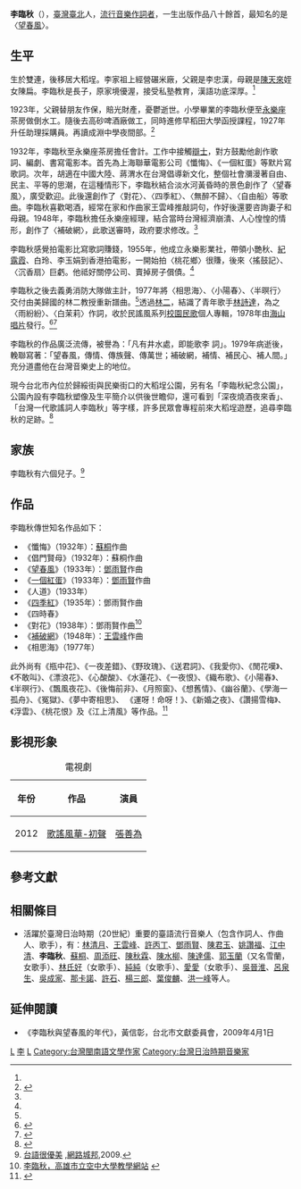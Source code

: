 {{Infobox_Person
|name = 李臨秋
|image=大稻埕公園李臨秋銅像.jpg
|image_size=
|caption=大稻埕公園李臨秋銅像
|occupation=
|real_name =
|other_names = 
|Sex = 男
|birth_date= 1909年4月22日
|birth_place={{TWN-JPN}}[[臺北市|臺北市]]
|death_date= 1979年
|death_place={{ROC}}[[臺湾省|臺湾省]][[臺北市|臺北市]]
|nationality ={{ROC}}
|residence = 西寧北路86巷
|party =  
|religion = 
|spouse = 
|parents = 
|relatives =
|educate = 大龍崆公學校<br>
早稻田大學函授（中學）課程<br>
成淵中學夜間部
|past = 「永樂座」茶房倒水工、會計、經理
|work = 望春風
|award = 
}}
{{tw monument
|name= 李臨秋故居
|formername= 
|image= [[File:李臨秋故居.jpg|170px]]
|imagename=  
|othername= 
|formalname=  
|level = 市定古蹟
|class = 宅第
|time = 
|location= [[臺北市|臺北市]][[大同區_(臺灣)|大同區]]西寧北路86巷4號
|open= 
|date= 2009年6月11日
|cost= 
|website= 
|reg_url =https://nchdb.boch.gov.tw/assets/overview/monument/20220310000002
}}
'''李臨秋'''（{{bd|1909年||1979年||CatIdx=L}}），[[臺灣|臺灣]][[臺北|臺北]]人，[[流行音樂|流行音樂]][[作詞人|作詞者]]，一生出版作品八十餘首，最知名的是〈[[望春風|望春風]]〉。

== 生平 ==
生於雙連，後移居大稻埕。李家祖上經營碾米廠，父親是李忠漢，母親是[[陳天來|陳天來]]姪女陳扁。李臨秋是長子，原家境優渥，接受私塾教育，漢語功底深厚。<ref name="修鑑"/>

1923年，父親替朋友作保，賠光財產，憂鬱逝世。小學畢業的李臨秋便至[[永樂座|永樂座]]茶房做倒水工。隨後去高砂啤酒廠做工，同時進修早稻田大學函授課程，1927年升任助理採購員。再讀成淵中學夜間部。<ref name="修鑑">{{Cite web|url=http://www.gec.ttu.edu.tw/lilinqiu/images/article/03.pdf|title=我的父親—李臨秋|accessdate=2017-02|author=李修鑑|date=|publisher=|archive-url=https://web.archive.org/web/20160329193157/http://www.gec.ttu.edu.tw/lilinqiu/images/article/03.pdf|archive-date=2016-03-29|dead-url=yes}}</ref>

1932年，李臨秋至永樂座茶房擔任會計。工作中接觸[[辯士|辯士]]，對方鼓勵他創作歌詞、編劇、書寫電影本。首先為上海聯華電影公司《懺悔》、《一個紅蛋》等默片寫歌詞。次年，胡適在中國大陸、蔣渭水在台灣倡導新文化，整個社會瀰漫著自由、民主、平等的思潮，在這種情形下，李臨秋結合淡水河黃昏時的景色創作了〈望春風〉，廣受歡迎。此後還創作了〈對花〉、〈四季紅〉、〈無醉不歸〉、〈自由船〉等歌曲。李臨秋喜歡喝酒，經常在家和作曲家王雲峰推敲詞句，作好後還要咨詢妻子和母親。1948年，李臨秋擔任永樂座經理，結合當時台灣經濟崩潰、人心惶惶的情形，創作了〈補破網〉，此歌送審時，政府要求修改。<ref name="修鑑"/>

李臨秋感覺拍電影比寫歌詞賺錢，1955年，他成立永樂影業社，帶領小艷秋、[[紀露霞|紀露霞]]、白玲、李玉娟到香港拍電影，一開始拍〈桃花鄉〉很賺，後來〈搖鼓記〉、〈沉香扇〉巨虧。他祗好關停公司、賣掉房子償債。<ref name="修鑑"/>

李臨秋之後去義勇消防大隊做主計，1977年將〈相思海〉、〈小陽春〉、〈半暝行〉交付由美歸國的林二教授重新譜曲。<ref name="修鑑"/>透過[[林二|林二]]，結識了青年歌手[[林詩達|林詩達]]，為之〈雨紛紛〉、〈白茉莉〉作詞，收於民謠風系列[[校園民歌|校園民歌]]個人專輯，1978年由[[海山唱片|海山唱片]]發行。<ref name="taiwan youtube">{{youtube|7ljj7SpNBKQ|台灣演義：一代詞人‧李臨秋(4/4) 20090531}} </ref><ref> {{Cite book | author =陶曉清、楊嘉 | title = 民歌40 再唱一段思想起 | location = 臺灣 | publisher = 大塊文化出版股份有限公司 | date = 2015-05 | pages = 48-49, 99-107 | ISBN = 9789862136027 | accessdate = 2019-02-21 }} </ref>

李臨秋的作品廣泛流傳，被譽為：「凡有井水處，即能歌李 詞」。1979年病逝後，輓聯寫著：「望春風，傳情、傳族聲、傳萬世；補破網，補情、補民心、補人間。」充分道盡他在台灣音樂史上的地位。

現今台北市內位於歸綏街與民樂街口的大稻埕公園，另有名「李臨秋紀念公園」，公園內設有李臨秋塑像及生平簡介以供後世瞻仰，還可看到「深夜燒酒夜來香」、「台灣一代歌謠詞人李臨秋」等字樣，許多民眾會專程前來大稻埕遊歷，追尋李臨秋的足跡。<ref>{{Cite web |url=https://www.travel.taipei/zh-tw/pictorial/article/14118 |title=台北畫刊107年3月第602期—一代歌謠詞人李臨秋　傳唱台灣人的心聲  |access-date=2021-10-18 |archive-date=2021-10-19 |archive-url=https://web.archive.org/web/20211019054406/https://www.travel.taipei/zh-tw/pictorial/article/14118 |dead-url=no }}</ref>

==家族==
李臨秋有六個兒子。<ref>[http://blog.udn.com/novalyne/2965187?f_ORDER_BY=DESC&pno=0&#reply_list 台語很優美] {{Wayback|url=http://blog.udn.com/novalyne/2965187?f_ORDER_BY=DESC&pno=0&#reply_list |date=20190901092546 }},[[網路城邦|網路城邦]],2009.</ref>

==作品==
李臨秋傳世知名作品如下：
*《懺悔》（1932年）：[[蘇桐|蘇桐]]作曲
*《倡門賢母》（1932年）：蘇桐作曲
*《[[望春風|望春風]]》（1933年）：[[鄧雨賢|鄧雨賢]]作曲
*《[[一個紅蛋|一個紅蛋]]》（1933年）：[[鄧雨賢|鄧雨賢]]作曲
*《人道》（1933年）
*《[[四季紅|四季紅]]》（1935年）：鄧雨賢作曲
*《四時春》
*《對花》（1938年）：鄧雨賢作曲<ref>[http://www2.ouk.edu.tw/wester/composer/Chinese/composer05.htm 李臨秋，高雄市立空中大學教學網站] {{Wayback|url=http://www2.ouk.edu.tw/wester/composer/Chinese/composer05.htm |date=20160915163941 }}</ref>
*《[[補破網|補破網]]》（1948年）：[[王雲峰_(作曲家)|王雲峰]]作曲
*《相思海》（1977年）
此外尚有《瓶中花》、《一夜差錯》、《野玫瑰》、《送君詞》、《我愛你》、《閒花嘆》、《不敢叫》、《漂浪花》、《心酸酸》、《水蓮花》、《一夜恨》、《織布歌》、《小陽春》、《半暝行》、《飄風夜花》、《後悔前非》、《月照窗》、《想舊情》、《幽谷蘭》、《學海一孤舟》、《冤獄》、《夢中寄相思》、
《運呀！命呀！》、《新婚之夜》、《讚揚雪梅》、《浮雲》、《桃花恨》及《江上清風》等作品。<ref>{{Cite web |url=http://www.gec.ttu.edu.tw/lilinqiu/images/article/05.pdf |title=吳國禎，《李臨秋作品之詞彙使用情形試探》 |access-date=2016-03-27 |archive-url=https://web.archive.org/web/20160330014726/http://www.gec.ttu.edu.tw/lilinqiu/images/article/05.pdf |archive-date=2016-03-30 |dead-url=yes }}</ref>

== 影視形象 ==
{| class="wikitable"
|+電視劇
!年份
!作品
!演員
|-
|2012
|[[歌謠風華-初聲|歌謠風華-初聲]]
|[[張善為|張善為]]
|}


==參考文獻==
{{reflist|2}}

==相關條目==
*活躍於臺灣日治時期（20世紀）重要的臺語流行音樂人（包含作詞人、作曲人、歌手），有：[[林清月|林清月]]、[[王雲峰_(作曲家)|王雲峰]]、[[許丙丁|許丙丁]]、[[鄧雨賢|鄧雨賢]]、[[陳君玉|陳君玉]]、[[姚讚福|姚讚福]]、[[江中清|江中清]]、'''李臨秋'''、[[蘇桐|蘇桐]]、[[周添旺|周添旺]]、[[陳秋霖|陳秋霖]]、[[陳水柳|陳水柳]]、[[陳達儒|陳達儒]]、[[郭玉蘭|郭玉蘭]]（又名雪蘭，女歌手）、[[林氏好|林氏好]]（女歌手）、[[純純_(歌手)|純純]]（女歌手）、[[愛愛_(歌手)|愛愛]]（女歌手）、[[吳晉淮|吳晉淮]]、[[呂泉生|呂泉生]]、[[吳成家|吳成家]]、[[那卡諾|那卡諾]]、[[許石|許石]]、[[楊三郎_(作曲家)|楊三郎]]、[[葉俊麟|葉俊麟]]、[[洪一峰|洪一峰]]等人。

==延伸閱讀==
* 《李臨秋與望春風的年代》，黃信彰，台北市文獻委員會，2009年4月1日

[[Category:台灣作詞家|L]]
[[Category:閩南裔臺灣人|李]]
[[Category:李姓|L]]
[[Category:台灣閩南語文學作家|Category:台灣閩南語文學作家]]
[[Category:台灣日治時期音樂家|Category:台灣日治時期音樂家]]